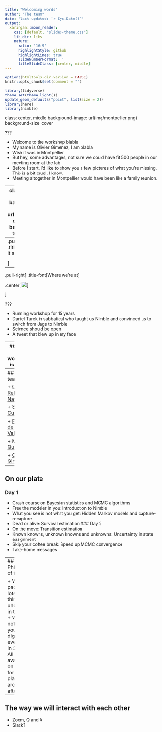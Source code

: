 ```yaml
---
title: "Welcoming words"
author: "The team"
date: "last updated: `r Sys.Date()`"
output:
  xaringan::moon_reader:
    css: [default, "slides-theme.css"]
    lib_dir: libs
    nature:
      ratio: '16:9'
      highlightStyle: github
      highlightLines: true
      slideNumberFormat: ''
      titleSlideClass: [center, middle]
---
```


```r
options(htmltools.dir.version = FALSE)
knitr::opts_chunk$set(comment = "")

library(tidyverse)
theme_set(theme_light())
update_geom_defaults("point", list(size = 2)) 
library(here)
library(nimble)
```


class: center, middle
background-image: url(img/montpellier.png)
background-size: cover

???

+ Welcome to the workshop blabla
+ My name is Olivier Gimenez, I am blabla
+ Wish it was in Montpellier
+ But hey, some advantages, not sure we could have fit 500 people in our meeting room at the lab
+ Before I start, I'd like to show you a few pictures of what you’re missing. This is a bit cruel, I know. 
+ Meeting altogether in Montpellier would have been like a family reunion. 

---
class: center, middle
background-image: url(img/zoom-covid.png)
background-size: cover

???

+ Instead, we're spending quality time on Zoom. 

---
.pull-left[
.title-font[How it all started]

<center><blockquote class="twitter-tweet"><p lang="en" dir="ltr">📢📅🪤 Inference about animal demographic parameters: Bayesian analysis of capture-recapture data using Jags/Nimble. May 17-18, 2021. Remote workshop. Free of charge. Video-recorded. 🥳<br>➡️ Registration is up and running <a href="https://t.co/wB94IWtBKY">https://t.co/wB94IWtBKY</a><br>➡️ Details in the thread. <a href="https://t.co/mP3tuleIkZ">https://t.co/mP3tuleIkZ</a></p>&mdash; Olivier Gimenez 🖖 (@oaggimenez) <a href="https://twitter.com/oaggimenez/status/1355068873746362368?ref_src=twsrc%5Etfw">January 29, 2021</a></blockquote> <script async src="https://platform.twitter.com/widgets.js" charset="utf-8"></script></center>

]

--

.pull-right[
.title-font[Where we're at]

.center[
![](img/googleform.png)
]

]

???

+ Running workshop for 15 years
+ Daniel Turek in sabbatical who taught us Nimble and convinced us to switch from Jags to Nimble
+ Science should be open
+ A tweet that blew up in my face

---
## What this workshop is about

+ Estimating demographic parameters 
+ Using a class of models called hidden Markov models
+ Within the Bayesian framework

---
## The team 

+ [Chloe Rebecca Nater](https://twitter.com/chloe_nater)

+ [Sarah Cubaynes](https://twitter.com/sarahcubaynes)

+ [Perry de Valpine](https://twitter.com/r_nimble)

+ [Maud Quéroué](https://twitter.com/maudqueroue)    

+ [Olivier Gimenez](https://twitter.com/oaggimenez)


---
## On our plate

### Day 1
+ Crash course on Bayesian statistics and MCMC algorithms
+ Free the modeler in you: Introduction to Nimble
+ What you see is not what you get: Hidden Markov models and capture-recapture
+ Dead or alive: Survival estimation
### Day 2
+ On the move: Transition estimation
+ Known knowns, unknown knowns and unknowns: Uncertainty in state assignment
+ Skip your coffee break: Speed up MCMC convergence 
+ Take-home messages

---
## Philosophy of teaching

+ We've packed lots of things to understand in two days
+ We do not expect you to digest everything in 2 days
+ All material available on website for you to play around afterwards

---
## The way we will interact with each other

+ Zoom, Q and A
+ Slack?


